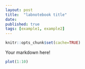 ```yaml
---
layout: post
title:  "labnotebook title"
date: 
published: true
tags: [example1, example2]
---
```



```r
knitr::opts_chunk$set(cache=TRUE)
```


Your markdown here!

```r
plot(1:10)
```